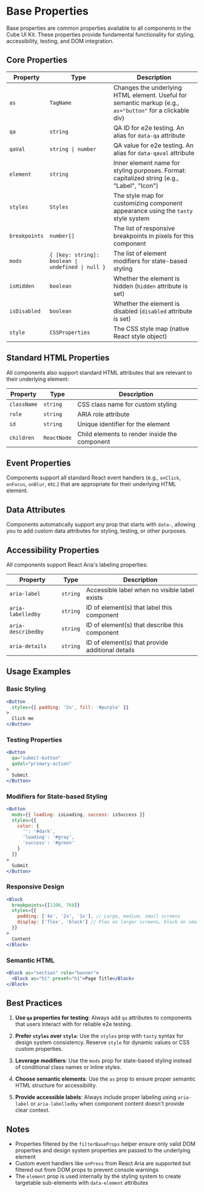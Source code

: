 
<Meta title="Tasty/Base Properties" />

# Base Properties

Base properties are common properties available to all components in the Cube UI Kit. These properties provide fundamental functionality for styling, accessibility, testing, and DOM integration.

## Core Properties

| Property | Type | Description |
|----------|------|-------------|
| `as` | `TagName` | Changes the underlying HTML element. Useful for semantic markup (e.g., `as="button"` for a clickable div) |
| `qa` | `string` | QA ID for e2e testing. An alias for `data-qa` attribute |
| `qaVal` | `string \| number` | QA value for e2e testing. An alias for `data-qaval` attribute |
| `element` | `string` | Inner element name for styling purposes. Format: capitalized string (e.g., "Label", "Icon") |
| `styles` | `Styles` | The style map for customizing component appearance using the `tasty` style system |
| `breakpoints` | `number[]` | The list of responsive breakpoints in pixels for this component |
| `mods` | `{ [key: string]: boolean \| undefined \| null }` | The list of element modifiers for state-based styling |
| `isHidden` | `boolean` | Whether the element is hidden (`hidden` attribute is set) |
| `isDisabled` | `boolean` | Whether the element is disabled (`disabled` attribute is set) |
| `style` | `CSSProperties` | The CSS style map (native React style object) |

## Standard HTML Properties

All components also support standard HTML attributes that are relevant to their underlying element:

| Property | Type | Description |
|----------|------|-------------|
| `className` | `string` | CSS class name for custom styling |
| `role` | `string` | ARIA role attribute |
| `id` | `string` | Unique identifier for the element |
| `children` | `ReactNode` | Child elements to render inside the component |

## Event Properties

Components support all standard React event handlers (e.g., `onClick`, `onFocus`, `onBlur`, etc.) that are appropriate for their underlying HTML element.

## Data Attributes

Components automatically support any prop that starts with `data-`, allowing you to add custom data attributes for styling, testing, or other purposes.

## Accessibility Properties

All components support React Aria's labeling properties:

| Property | Type | Description |
|----------|------|-------------|
| `aria-label` | `string` | Accessible label when no visible label exists |
| `aria-labelledby` | `string` | ID of element(s) that label this component |
| `aria-describedby` | `string` | ID of element(s) that describe this component |
| `aria-details` | `string` | ID of element(s) that provide additional details |

## Usage Examples

### Basic Styling
```jsx
<Button
  styles={{ padding: '2x', fill: '#purple' }}
>
  Click me
</Button>
```

### Testing Properties
```jsx
<Button
  qa="submit-button"
  qaVal="primary-action"
>
  Submit
</Button>
```

### Modifiers for State-based Styling
```jsx
<Button
  mods={{ loading: isLoading, success: isSuccess }}
  styles={{
    color: {
      '': '#dark',
      'loading': '#gray',
      'success': '#green'
    }
  }}
>
  Submit
</Button>
```

### Responsive Design
```jsx
<Block
  breakpoints={[1200, 768]}
  styles={{
    padding: ['4x', '2x', '1x'], // Large, medium, small screens
    display: ['flex', 'block'] // Flex on larger screens, block on smaller
  }}
>
  Content
</Block>
```

### Semantic HTML
```jsx
<Block as="section" role="banner">
  <Block as="h1" preset="h1">Page Title</Block>
</Block>
```

## Best Practices

1. **Use `qa` properties for testing**: Always add `qa` attributes to components that users interact with for reliable e2e testing.

2. **Prefer `styles` over `style`**: Use the `styles` prop with `tasty` syntax for design system consistency. Reserve `style` for dynamic values or CSS custom properties.

3. **Leverage modifiers**: Use the `mods` prop for state-based styling instead of conditional class names or inline styles.

4. **Choose semantic elements**: Use the `as` prop to ensure proper semantic HTML structure for accessibility.

5. **Provide accessible labels**: Always include proper labeling using `aria-label` or `aria-labelledby` when component content doesn't provide clear context.

## Notes

- Properties filtered by the `filterBaseProps` helper ensure only valid DOM properties and design system properties are passed to the underlying element
- Custom event handlers like `onPress` from React Aria are supported but filtered out from DOM props to prevent console warnings
- The `element` prop is used internally by the styling system to create targetable sub-elements with `data-element` attributes
